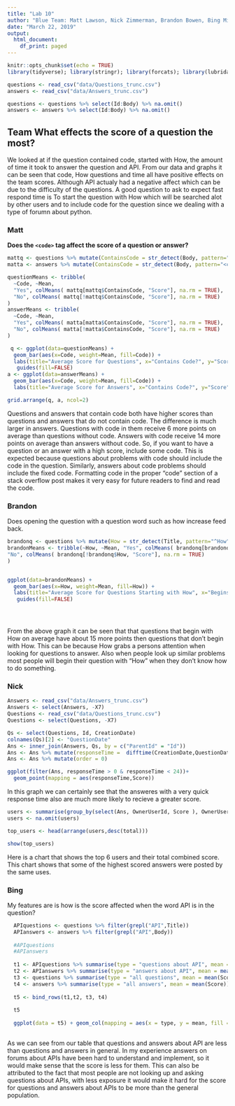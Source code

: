 ---
title: "Lab 10"
author: "Blue Team: Matt Lawson, Nick Zimmerman, Brandon Bowen, Bing Mitchel "
date: "March 22, 2019"
output:
  html_document:
    df_print: paged
---


```{r setup, include=FALSE}
knitr::opts_chunk$set(echo = TRUE)
library(tidyverse); library(stringr); library(forcats); library(lubridate); library(gridExtra);
```

```{r, message=F, warning=F}
questions <- read_csv("data/Questions_trunc.csv")
answers <- read_csv("data/Answers_trunc.csv")

questions <- questions %>% select(Id:Body) %>% na.omit()
answers <- answers %>% select(Id:Body) %>% na.omit()
```







## Team What effects the score of a question the most?
We looked at if the question contained code, started with How, the amount of time it took to answer the question and API. From our data and graphs it can be seen that code, How questions and time all have positive effects on the team scores. Although API actualy had a negative affect which can be due to the difficulty of the questions. A good question to ask to expect fast respond time is To start the question with How which will be searched alot by other users and to include code for the question since we dealing with a type of forumn about python. 



### Matt
__Does the `<code>` tag affect the score of a question or answer?__
```{r}
mattq <- questions %>% mutate(ContainsCode = str_detect(Body, pattern="<code>"))
matta <- answers %>% mutate(ContainsCode = str_detect(Body, pattern="<code>"))

questionMeans <- tribble(
  ~Code, ~Mean, 
  "Yes", colMeans( mattq[mattq$ContainsCode, "Score"], na.rm = TRUE),
  "No", colMeans( mattq[!mattq$ContainsCode, "Score"], na.rm = TRUE)
)
answerMeans <- tribble(
  ~Code, ~Mean, 
  "Yes", colMeans( matta[matta$ContainsCode, "Score"], na.rm = TRUE),
  "No", colMeans( matta[!matta$ContainsCode, "Score"], na.rm = TRUE)
)

 q <- ggplot(data=questionMeans) + 
  geom_bar(aes(x=Code, weight=Mean, fill=Code)) + 
  labs(title="Average Score for Questions", x="Contains Code?", y="Score") + 
   guides(fill=FALSE)
a <- ggplot(data=answerMeans) + 
  geom_bar(aes(x=Code, weight=Mean, fill=Code)) + 
  labs(title="Average Score for Answers", x="Contains Code?", y="Score") +  guides(fill=FALSE)

grid.arrange(q, a, ncol=2)

```

Questions and answers that contain code both have higher scores than questions and answers that do not contain code. The difference is much larger in answers. Questions with code in them receive 6 more points on average than questions without code. Answers with code receive 14 more points on average than answers without code. So, if you want to have a question or an answer with a high score, include some code. This is expected because questions about problems with code should include the code in the question. Similarly, answers about code problems should include the fixed code. Formatting code in the proper "code" section of a stack overflow post makes it very easy for future readers to find and read the code.

### Brandon

 Does opening the question with a question word such as how increase feed back.
```{r}
brandonq <- questions %>% mutate(How = str_detect(Title, pattern="^How"))
brandonMeans <- tribble(~How, ~Mean, "Yes", colMeans( brandonq[brandonq$How, "Score"], na.rm = TRUE),
"No", colMeans( brandonq[!brandonq$How, "Score"], na.rm = TRUE)
)


ggplot(data=brandonMeans) + 
  geom_bar(aes(x=How, weight=Mean, fill=How)) + 
  labs(title="Average Score for Questions Starting with How", x="Begins with How", y="Score") + 
   guides(fill=FALSE)





```

From the above graph it can be seen that that questions that begin with How on average have about 15 more points then questions that don't begin with How. This can be because How grabs a persons attention when looking for questions to answer. Also when people look up similar problems most people will begin their question with "How" when they don't know how to do something.





### Nick

```{r, warning=FALSE, message=F}

Answers <- read_csv("data/Answers_trunc.csv") 
Answers <- select(Answers, -X7)
Questions <- read_csv("data/Questions_trunc.csv")
Questions <- select(Questions, -X7)

Qs <- select(Questions, Id, CreationDate)
colnames(Qs)[2] <- "QuestionDate"
Ans <- inner_join(Answers, Qs, by = c("ParentId" = "Id"))
Ans <- Ans %>% mutate(responseTime =  difftime(CreationDate,QuestionDate, units = "hours") )
Ans <- Ans %>% mutate(order = 0)

```

```{r, message=F, warning=F}
ggplot(filter(Ans, responseTime > 0 & responseTime < 24))+
  geom_point(mapping = aes(responseTime,Score))
```

In this graph we can certainly see that the answeres with a very quick response time also are much more likely to recieve a greater score. 


```{r}

users <- summarise(group_by(select(Ans, OwnerUserId, Score ), OwnerUserId), total = sum(Score))
users <- na.omit(users)

top_users <- head(arrange(users,desc(total)))

show(top_users)

```

Here is a chart that shows the top 6 users and their total combined score.
This chart shows that some of the highest scored answers were posted by the same uses. 


### Bing

My features are is how is the score affected when the word API is in the question?

```{r}
  APIquestions <- questions %>% filter(grepl("API",Title))
  APIanswers <- answers %>% filter(grepl("API",Body))
  
  #APIquestions
  #APIanswers
  
  t1 <- APIquestions %>% summarise(type = "questions about API", mean = mean(Score))
  t2 <- APIanswers %>% summarise(type = "answers about API", mean = mean(Score))
  t3 <- questions %>% summarise(type = "all questions", mean = mean(Score))
  t4 <- answers %>% summarise(type = "all answers", mean = mean(Score))
  
  t5 <- bind_rows(t1,t2, t3, t4)
  
  t5
  
  ggplot(data = t5) + geom_col(mapping = aes(x = type, y = mean, fill = type))
  

```

As we can see from our table that questions and answers about API are less than questions and answers in general. In my experience answers on forums about APIs have been hard to understand and implement, so it would make sense that the score is less for them. This can also be attributed to the fact that most people are not looking up and asking questions about APIs, with less exposure it would make it hard for the score for questions and answers about APIs to be more than the general population.